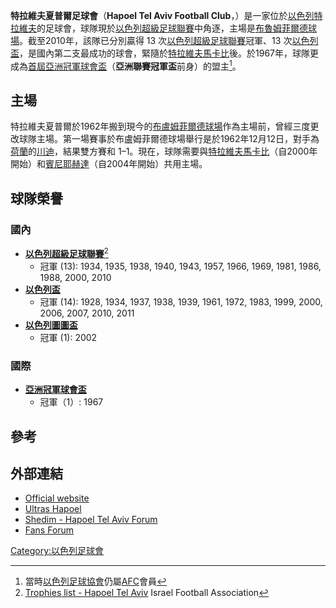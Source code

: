 {{noteta
|G1=uefa
|G2=afc
|T=zh-hans:特拉维夫哈普尔足球俱乐部;zh-hk:特拉維夫夏普爾足球會;zh-tw:特拉維夫哈普爾足球俱樂部;
|1=zh-hans:特拉维夫哈普尔足球俱乐部;zh-hk:特拉維夫夏普爾足球會;zh-tw:特拉維夫哈普爾足球俱樂部;
|2=zh-hans:特拉维夫哈普尔;zh-hk:特拉維夫夏普爾;zh-tw:特拉維夫哈普爾;
}}
{{Football club infobox
| clubname   = 特拉維夫夏普爾
| image      = [[File:Hapoel_Tel_Aviv_Logo.png|180px]]
| fullname   = 特拉維夫夏普爾足球會<br />Hapoel Tel Aviv Football Club
| nickname   = The Red Demons
| founded    = 1927年
| ground     = [[布魯姆菲爾德球場|布魯姆菲爾德球場]]，[[特拉維夫|特拉維夫]]
| capacity   = 29,400
| chairman   = Moni Harel
| manager    = Eli Guttman
| league     = [[以色列足球超級聯賽|以色列足球超級聯賽]]
| season     = 2021–22
| position   = 以超，第 5 位
| website    = http://hapoelta-fc.co.il/en/about/
| pattern_la1=_valladolid1011a|pattern_b1=_hapoel1112h|pattern_ra1=_valladolid1011a|pattern_sh1=_valladolid1011a
| leftarm1=FFFFFF|body1=FF0000|rightarm1=FFFFFF|shorts1=FFFFFF|socks1=FF0000
| pattern_la2=_feyenoord0708h|pattern_b2=_redcollar|pattern_ra2=_feyenoord0708h|pattern_sh2=_sion1011h
| leftarm2=FFFFFF|body2=FFFFFF|rightarm2=FFFFFF|shorts2=FFFFFF|socks2=FFFFFF
| pattern_la3=_kappa_white|pattern_b3=|pattern_ra3=_kappa_white|pattern_sh3=_samp1011t
| leftarm3=000000|body3=000000|rightarm3=000000|shorts3=000000|socks3=000000
}} 

'''特拉維夫夏普爾足球會'''（'''Hapoel Tel Aviv Football Club'''，{{lang-he|מועדון הכדורגל הפועל תל אביב}}）是一家位於[[以色列|以色列]][[特拉維夫|特拉維夫]]的足球會，球隊現於[[以色列超級足球聯賽|以色列超級足球聯賽]]中角逐，主場是[[布魯姆菲爾德球場|布魯姆菲爾德球場]]。截至2010年，該隊已分別贏得 13 次[[以色列超級足球聯賽|以色列超級足球聯賽]]冠軍、13 次[[以色列盃|以色列盃]]，是國內第二支最成功的球會，緊隨於[[特拉維夫夏普爾足球會|特拉維夫馬卡比]]後。於1967年，球隊更成為[[1967年亞洲冠軍球會盃|首屆]][[亞洲聯賽冠軍盃|亞洲冠軍球會盃]]（'''亞洲聯賽冠軍盃'''前身）的盟主<ref>當時[[以色列足球協會|以色列足球協會]]仍屬[[亞洲足球聯合總會|AFC]]會員</ref>。

== 主場 ==
特拉維夫夏普爾於1962年搬到現今的[[布盧姆菲爾德球場|布盧姆菲爾德球場]]作為主場前，曾經三度更改球隊主場。第一場賽事於布盧姆菲爾德球場舉行是於1962年12月12日，對手為[[荷蘭|荷蘭]]的[[川迪足球俱樂部|川迪]]，結果雙方賽和 1–1。現在，球隊需要與[[特拉維夫夏普爾足球會|特拉維夫馬卡比]]（自2000年開始）和[[賓尼耶赫達足球會|賓尼耶赫達]]（自2004年開始）共用主場。

== 球隊榮譽 ==
=== 國內 ===
* '''[[以色列超級足球聯賽|以色列超級足球聯賽]]'''<ref>[http://eng.football.org.il/Clubs/Pages/TeamTitleList.aspx?TEAM_ID=2176 Trophies list - Hapoel Tel Aviv] {{Wayback|url=http://eng.football.org.il/Clubs/Pages/TeamTitleList.aspx?TEAM_ID=2176 |date=20120404080210 }} Israel Football Association</ref>
** 冠軍 (13): 1934, 1935, 1938, 1940, 1943, 1957, 1966, 1969, 1981, 1986, 1988, 2000, 2010
* '''[[以色列盃|以色列盃]]'''
** 冠軍 (14): 1928, 1934, 1937, 1938, 1939, 1961, 1972, 1983, 1999, 2000, 2006, 2007, 2010, 2011
* '''[[以色列圖圖盃|以色列圖圖盃]]'''
** 冠軍 (1): 2002

=== 國際 ===
* '''[[亞洲聯賽冠軍盃|亞洲冠軍球會盃]]'''
** 冠軍（1）: 1967

== 參考 ==
{{reflist}}

== 外部連結 ==
* [https://web.archive.org/web/20100723152210/http://www.hapoelta-fc.co.il/defaultEng.asp Official website]
* [http://www.ultrashapoel.com/lenglish/ Ultras Hapoel] {{Wayback|url=http://www.ultrashapoel.com/lenglish/ |date=20210226211445 }}
* [http://www.shedim.com/bb/ Shedim - Hapoel Tel Aviv Forum] {{Wayback|url=http://www.shedim.com/bb/ |date=20071225232412 }}
* [http://www.red-workers.com/forums/ Fans Forum] {{Wayback|url=http://www.red-workers.com/forums/ |date=20130729163324 }}

{{start box}}
{{s-ach|ach}}
{{succession box|title=[[亞洲聯賽冠軍盃|亞洲冠軍球會盃]]|before=始創冠軍|after=[[特拉維夫馬卡比足球會|特拉維夫馬卡比]]<br />{{flagicon|ISR}}|years=[[1967年亞洲冠軍球會盃|1967]]}}
{{end box}}
{{以色列超級足球聯賽}}
{{亚足联冠军联赛冠军}}
[[Category:以色列足球會|Category:以色列足球會]]